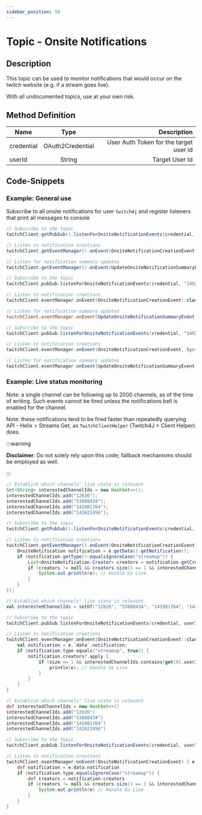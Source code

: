 ```yaml
---
sidebar_position: 50
---
```



# Topic - Onsite Notifications

## Description

This topic can be used to monitor notifications that would occur on the twitch website (e.g. if a stream goes live).

With all undocumented topics, use at your own risk.

## Method Definition

| Name		  | Type	  | Description  |
| ------------- |:---------:| -----------------:|
| credential | OAuth2Credential | User Auth Token for the target user id |
| userId | String | Target User Id |

## Code-Snippets

### Example: General use

Subscribe to all onsite notifications for user `twitch4j` and register listeners that print all messages to console

<Tabs groupId="code">
<TabItem value="java" label="Java">

```java
// Subscribe to the topic
twitchClient.getPubSub().listenForOnsiteNotificationEvents(credential, "149223493");

// Listen to notification creations
twitchClient.getEventManager().onEvent(OnsiteNotificationCreationEvent.class, System.out::println);

// Listen for notification summary updates
twitchClient.getEventManager().onEvent(UpdateOnsiteNotificationSummaryEvent.class, System.out::println);
```

</TabItem>
<TabItem value="kotlin" label="Kotlin">

```kotlin
// Subscribe to the topic
twitchClient.pubSub.listenForOnsiteNotificationEvents(credential, "149223493");

// Listen to notification creations
twitchClient.eventManager.onEvent(OnsiteNotificationCreationEvent::class.java, System.out::println);

// Listen for notification summary updates
twitchClient.eventManager.onEvent(UpdateOnsiteNotificationSummaryEvent::class.java, System.out::println);
```

</TabItem>
<TabItem value="groovy" label="Groovy">

```groovy
// Subscribe to the topic
twitchClient.pubSub.listenForOnsiteNotificationEvents(credential, "149223493");

// Listen to notification creations
twitchClient.eventManager.onEvent(OnsiteNotificationCreationEvent, System.out::println);

// Listen for notification summary updates
twitchClient.eventManager.onEvent(UpdateOnsiteNotificationSummaryEvent, System.out::println);
```

</TabItem>
</Tabs>

### Example: Live status monitoring

Note: a single channel can be following up to 2000 channels, as of the time of writing. Such events cannot be fired unless the notifications bell is enabled for the channel.

Note: these notifications tend to be fired faster than repeatedly querying API - Helix > Streams Get, as `TwitchClientHelper` (Twitch4J > Client Helper) does.

:::warning

**Disclaimer**: Do not solely rely upon this code; fallback mechanisms should be employed as well.

:::

<Tabs groupId="code">
<TabItem value="java" label="Java">

```java
// Establish which channels' live state is relevant
Set<String> interestedChannelIds = new HashSet<>();
interestedChannelIds.add("12826");
interestedChannelIds.add("53888434");
interestedChannelIds.add("141981764");
interestedChannelIds.add("142621956");

// Subscribe to the topic
twitchClient.getPubSub().listenForOnsiteNotificationEvents(credential, userId);

// Listen to notification creations
twitchClient.getEventManager().onEvent(OnsiteNotificationCreationEvent.class, e -> {
	OnsiteNotification notification = e.getData().getNotification();
	if (notification.getType().equalsIgnoreCase("streamup")) {
		List<OnsiteNotification.Creator> creators = notification.getCreators();
		if (creators != null && creators.size() == 1 && interestedChannelIds.contains(creators.get(0).getUserId())) {
			System.out.println(e); // Handle Go Live
		}
	}
});
```

</TabItem>
<TabItem value="kotlin" label="Kotlin">

```kotlin
// Establish which channels' live state is relevant
val interestedChannelIds = setOf("12826", "53888434", "141981764", "142621956")

// Subscribe to the topic
twitchClient.pubSub.listenForOnsiteNotificationEvents(credential, userId);

// Listen to notification creations
twitchClient.eventManager.onEvent(OnsiteNotificationCreationEvent::class.java) { e ->
	val notification = e.`data`.notification;
	if (notification.type.equals("streamup", true)) {
		notification.creators?.apply {
			if (size == 1 && interestedChannelIds.contains(get(0).userId) {
				println(e); // Handle Go Live
			}
		}
	}
}
```

</TabItem>
<TabItem value="groovy" label="Groovy">

```groovy
// Establish which channels' live state is relevant
def interestedChannelIds = new HashSet<>()
interestedChannelIds.add("12826")
interestedChannelIds.add("53888434")
interestedChannelIds.add("141981764")
interestedChannelIds.add("142621956")

// Subscribe to the topic
twitchClient.pubSub.listenForOnsiteNotificationEvents(credential, userId)

// Listen to notification creations
twitchClient.eventManager.onEvent(OnsiteNotificationCreationEvent) { e ->
	def notification = e.data.notification
	if (notification.type.equalsIgnoreCase("streamup")) {
		def creators = notification.creators
		if (creators != null && creators.size() == 1 && interestedChannelIds.contains(creators[0].userId)) {
			System.out.println(e) // Handle Go Live
		}
	}
}
```

</TabItem>
</Tabs>
